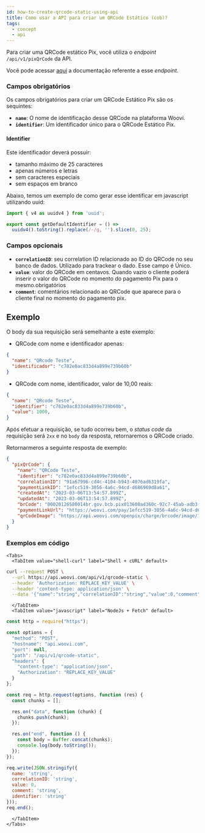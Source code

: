 ```yaml
---
id: how-to-create-qrcode-static-using-api
title: Como usar a API para criar um QRCode Estático (cob)?
tags:
  - concept
  - api
---
```



Para criar uma QRCode estático Pix, você utiliza o _endpoint_ `/api/v1/pixQrCode` da API.

Você pode acessar [aqui](https://developers.woovi.com/api#tag/pixQrCode/paths/~1api~1v1~1qrcode-static/post)
a documentação referente a esse _endpoint_.

### Campos obrigatórios

Os campos obrigatórios para criar um QRCode Estático Pix são os sequintes:

- **`name`**: O nome de identificação desse QRCode na plataforma Woovi.
- **`identifier`**: Um identificador único para o QRCode Estático Pix.

#### Identifier

Este identificador deverá possuir:

- tamanho máximo de 25 caracteres
- apenas números e letras
- sem caracteres especiais
- sem espaços em branco

Abaixo, temos um exemplo de como gerar esse identificar em javascript utilizando uuid:

```ts
import { v4 as uuidv4 } from 'uuid';

export const getDefaultIdentifier = () =>
  uuidv4().toString().replace(/-/g, '').slice(0, 25);
```

### Campos opcionais

- **`correlationID`**: seu correlation ID relacionado ao ID do QRCode no seu banco de dados. Utilizado para trackear o dado. Esse campo é Único.
- **`value`**: valor do QRCode em centavos. Quando vazio o cliente poderá inserir o valor do QRCode no momento do pagamento Pix para o mesmo.obrigatórios
- **`comment`**: comentários relacionado ao QRCode que aparece para o cliente final no momento do pagamento pix.

## Exemplo

O body da sua requisição será semelhante a este exemplo:

- QRCode com nome e identificador apenas:

```json
{
  "name": "QRcode Teste",
  "identificador": "c782e0ac833d4a899e739b60b"
}
```

- QRCode com nome, identificador, valor de 10,00 reais:

```json
{
  "name": "QRcode Teste",
  "identifier": "c782e0ac833d4a899e739b60b",
  "value": 1000,
}
```

Após efetuar a requisição, se tudo ocorreu bem, o _status code_ da requisição será `2xx` e no `body` da resposta, retornaremos o QRCode criado.

Retornarmeros a seguinte resposta de exemplo:

```json
{
  "pixQrCode": {
    "name": "QRCode Teste",
    "identifier": "c782e0ac833d4a899e739b60b",
    "correlationID": "91a67996-cd4c-4104-b943-4076ad6319fa",
    "paymentLinkID": "1efcc519-3056-4a6c-94cd-d686969d8a61",
    "createdAt": "2023-03-06T13:54:57.899Z",
    "updatedAt": "2023-03-06T13:54:57.899Z",
    "brCode": "00020126580014br.gov.bcb.pix013600ad360c-92c7-45ab-adb3-188307a6e4d05204000053039865802BR5910Woovi_Demo6009Sao_Paulo62290525c782e0ac833d4a899e739b60b6304533D",
    "paymentLinkUrl": "https://woovi.com/pay/1efcc519-3056-4a6c-94cd-d686969d8a61",
    "qrCodeImage": "https://api.woovi.com/openpix/charge/brcode/image/1efcc519-3056-4a6c-94cd-d686969d8a61.png"
  }
}
```

### Exemplos em código

```mdx-code-block
<Tabs>
  <TabItem value="shell-curl" label="Shell + cURL" default>
```

```sh
curl --request POST \
  --url https://api.woovi.com/api/v1/qrcode-static \
  --header 'Authorization: REPLACE_KEY_VALUE' \
  --header 'content-type: application/json' \
  --data '{"name":"string","correlationID":"string","value":0,"comment":"string","identifier":"string"}'
```

```mdx-code-block
  </TabItem>
  <TabItem value="javascript" label="NodeJs + Fetch" default>
```

```js
const http = require("https");

const options = {
  "method": "POST",
  "hostname": "api.woovi.com",
  "port": null,
  "path": "/api/v1/qrcode-static",
  "headers": {
    "content-type": "application/json",
    "Authorization": "REPLACE_KEY_VALUE"
  }
};

const req = http.request(options, function (res) {
  const chunks = [];

  res.on("data", function (chunk) {
    chunks.push(chunk);
  });

  res.on("end", function () {
    const body = Buffer.concat(chunks);
    console.log(body.toString());
  });
});

req.write(JSON.stringify({
  name: 'string',
  correlationID: 'string',
  value: 0,
  comment: 'string',
  identifier: 'string'
}));
req.end();
```

```mdx-code-block
  </TabItem>
</Tabs>
```
